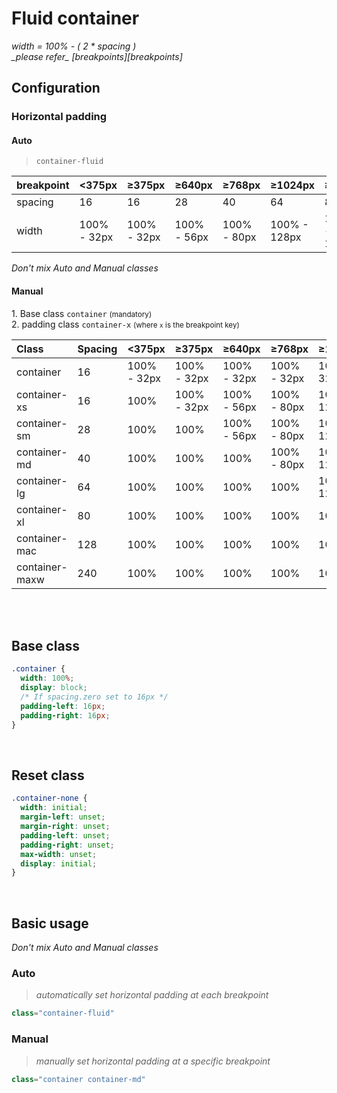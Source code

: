 
# Fluid container

<Callout type="info">
  <em>width = 100% - ( 2 * spacing )</em> <br />
  <em>_please refer_ [breakpoints][breakpoints]</em>
</Callout>

<br />

## Configuration

### Horizontal padding

#### Auto

> `container-fluid`

| breakpoint | \<375px     | ≥375px      | ≥640px      | ≥768px      | ≥1024px      | ≥1280        | ≥1440px      | ≥1920px      |
| :--------- | :---------- | :---------- | :---------- | :---------- | :----------- | :----------- | :----------- | :----------- |
| spacing    | 16          | 16          | 28          | 40          | 64           | 80           | 128          | 240          |
| width      | 100% - 32px | 100% - 32px | 100% - 56px | 100% - 80px | 100% - 128px | 100% - 160px | 100% - 256px | 100% - 480px |

<Callout type="error">
  <em>Don't mix Auto and Manual classes</em>
</Callout>

#### Manual

1\. Base class `container` <small>(mandatory)</small> <br/>
2\. padding class `container-x` <small>(where `x` is the breakpoint key)</small>

| Class          | Spacing | \<375px     | ≥375px      | ≥640px      | ≥768px      | ≥1024px      | ≥1280px      | ≥1440px      | ≥1920px      |
| :------------- | :------ | :---------- | :---------- | :---------- | :---------- | :----------- | :----------- | :----------- | :----------- |
| container      | 16      | 100% - 32px | 100% - 32px | 100% - 32px | 100% - 32px | 100% - 32px  | 100% - 32px  | 100% - 32px  | 100% - 32px  |
| container-xs   | 16      | 100%        | 100% - 32px | 100% - 56px | 100% - 80px | 100% - 128px | 100% - 160px | 100% - 256px | 100% - 480px |
| container-sm   | 28      | 100%        | 100%        | 100% - 56px | 100% - 80px | 100% - 128px | 100% - 160px | 100% - 256px | 100% - 480px |
| container-md   | 40      | 100%        | 100%        | 100%        | 100% - 80px | 100% - 128px | 100% - 160px | 100% - 256px | 100% - 480px |
| container-lg   | 64      | 100%        | 100%        | 100%        | 100%        | 100% - 128px | 100% - 160px | 100% - 256px | 100% - 480px |
| container-xl   | 80      | 100%        | 100%        | 100%        | 100%        | 100%         | 100% - 160px | 100% - 256px | 100% - 480px |
| container-mac  | 128     | 100%        | 100%        | 100%        | 100%        | 100%         | 100%         | 100% - 256px | 100% - 480px |
| container-maxw | 240     | 100%        | 100%        | 100%        | 100%        | 100%         | 100%         | 100%         | 100% - 480px |

<br />
<br />

## Base class

```css
.container {
  width: 100%;
  display: block;
  /* If spacing.zero set to 16px */
  padding-left: 16px;
  padding-right: 16px;
}
```

<br />

## Reset class

```css
.container-none {
  width: initial;
  margin-left: unset;
  margin-right: unset;
  padding-left: unset;
  padding-right: unset;
  max-width: unset;
  display: initial;
}
```

<br />

## Basic usage

<Callout type="error">
  <em>Don't mix Auto and Manual classes</em>
</Callout>

### Auto

> <em>automatically set horizontal padding at each breakpoint</em>

```js
class="container-fluid"
```

### Manual

> <em>manually set horizontal padding at a specific breakpoint</em>

```js
class="container container-md"
```

[breakpoints]: /preset/layout/breakpoints "Breakpoints"
[specificity]: https://www.youtube.com/watch?v=c0kfcP_nD9E "CSS Specificity"
